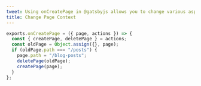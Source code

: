 ```yaml
---
tweet: Using onCreatePage in @gatsbyjs allows you to change various aspects of pages created by plugins you don't control, such as the page context which is passed to the page queries in templates.
title: Change Page Context
---
```


```js
exports.onCreatePage = ({ page, actions }) => {
  const { createPage, deletePage } = actions;
  const oldPage = Object.assign({}, page);
  if (oldPage.path === "/posts") {
    page.path = "/blog-posts";
    deletePage(oldPage);
    createPage(page);
  }
};
```

